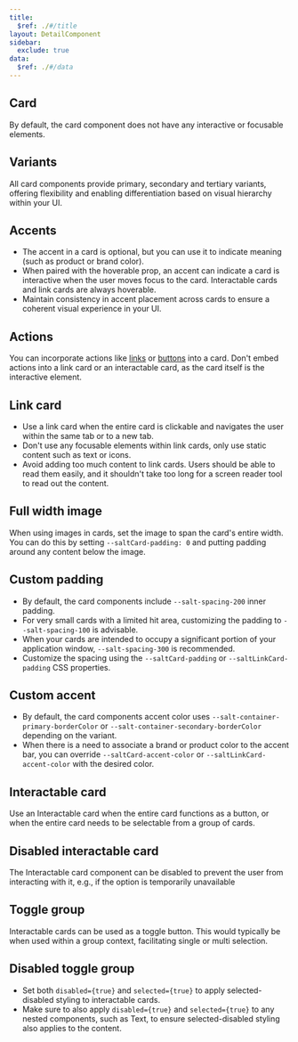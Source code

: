 ```yaml
---
title:
  $ref: ./#/title
layout: DetailComponent
sidebar:
  exclude: true
data:
  $ref: ./#/data
---
```


## Card

By default, the card component does not have any interactive or focusable elements.

<LivePreview componentName="card" exampleName="Default" displayName="Card" />

## Variants

All card components provide primary, secondary and tertiary variants, offering flexibility and enabling differentiation based on visual hierarchy within your UI.

<LivePreview componentName="card" exampleName="Variants" />

## Accents

- The accent in a card is optional, but you can use it to indicate meaning (such as product or brand color).
- When paired with the hoverable prop, an accent can indicate a card is interactive when the user moves focus to the card. Interactable cards and link cards are always hoverable.
- Maintain consistency in accent placement across cards to ensure a coherent visual experience in your UI.

<LivePreview componentName="card" exampleName="Accents" />

## Actions

You can incorporate actions like [links](../link) or [buttons](../button) into a card. Don't embed actions into a link card or an interactable card, as the card itself is the interactive element.

<LivePreview componentName="card" exampleName="Actions" />

## Link card

- Use a link card when the entire card is clickable and navigates the user within the same tab or to a new tab.
- Don't use any focusable elements within link cards, only use static content such as text or icons.
- Avoid adding too much content to link cards. Users should be able to read them easily, and it shouldn't take too long for a screen reader tool to read out the content.

<LivePreview
  componentName="card"
  exampleName="LinkCardExample"
  displayName="Link card"
/>

## Full width image

When using images in cards, set the image to span the card's entire width. You can do this by setting `--saltCard-padding: 0` and putting padding around any content below the image.

<LivePreview componentName="card" exampleName="FullWidthImage" />

## Custom padding

- By default, the card components include `--salt-spacing-200` inner padding.
- For very small cards with a limited hit area, customizing the padding to `--salt-spacing-100` is advisable.
- When your cards are intended to occupy a significant portion of your application window, `--salt-spacing-300` is recommended.
- Customize the spacing using the `--saltCard-padding` or `--saltLinkCard-padding` CSS properties.

<LivePreview componentName="card" exampleName="CustomPadding" />

## Custom accent

- By default, the card components accent color uses `--salt-container-primary-borderColor` or `--salt-container-secondary-borderColor` depending on the variant.
- When there is a need to associate a brand or product color to the accent bar, you can override `--saltCard-accent-color` or `--saltLinkCard-accent-color` with the desired color.

<LivePreview componentName="card" exampleName="CustomAccent" />

## Interactable card

Use an Interactable card when the entire card functions as a button, or when the entire card needs to be selectable from a group of cards.

<LivePreview
  componentName="card"
  exampleName="InteractableCardExample"
  displayName="Interactable card"
/>

## Disabled interactable card

The Interactable card component can be disabled to prevent the user from interacting with it, e.g., if the option is temporarily unavailable

<LivePreview componentName="card" exampleName="DisabledInteractableCard" />

## Toggle group

Interactable cards can be used as a toggle button. This would typically be when used within a group context, facilitating single or multi selection.

<LivePreview componentName="card" exampleName="ToggleGroup" />

## Disabled toggle group

- Set both `disabled={true}` and `selected={true}` to apply selected-disabled styling to interactable cards.
- Make sure to also apply `disabled={true}` and `selected={true}` to any nested components, such as Text, to ensure selected-disabled styling also applies to the content.

<LivePreview componentName="card" exampleName="DisabledToggleGroup" />
